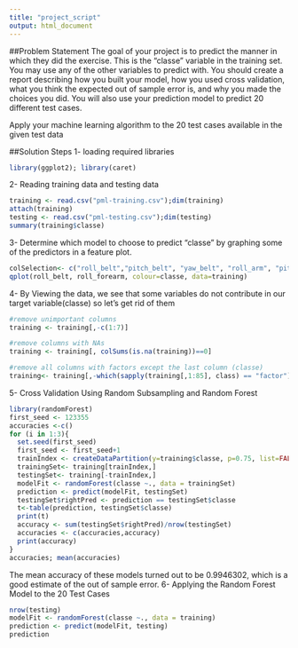```yaml
---
title: "project_script"
output: html_document
---
```


##Problem Statement
The goal of your project is to predict the manner in which they did the exercise. This is the "classe" variable in the training set. You may use any of the other variables to predict with. You should create a report describing how you built your model, how you used cross validation, what you think the expected out of sample error is, and why you made the choices you did. You will also use your prediction model to predict 20 different test cases.

Apply your machine learning algorithm to the 20 test cases available in the given test data

##Solution Steps
1- loading required libraries
```r
library(ggplot2); library(caret)
```

2- Reading training data and testing data
```r
training <- read.csv("pml-training.csv");dim(training)
attach(training)
testing <- read.csv("pml-testing.csv");dim(testing)
summary(training$classe)
```
3- Determine which model to choose to predict "classe" by graphing
some of the predictors in a feature plot.
```r
colSelection<- c("roll_belt","pitch_belt", "yaw_belt", "roll_arm", "pitch_arm","yaw_arm")
qplot(roll_belt, roll_forearm, colour=classe, data=training)
```
4- By Viewing the data, we see that some variables do not contribute in our target variable(classe) so let's get rid of them
```r
#remove unimportant columns
training <- training[,-c(1:7)]

#remove columns with NAs
training <- training[, colSums(is.na(training))==0]

#remove all columns with factors except the last column (classe)
training<- training[,-which(sapply(training[,1:85], class) == "factor")]
```
5- Cross Validation Using Random Subsampling and Random Forest
```r
library(randomForest)
first_seed <- 123355
accuracies <-c()
for (i in 1:3){
  set.seed(first_seed)
  first_seed <- first_seed+1
  trainIndex <- createDataPartition(y=training$classe, p=0.75, list=FALSE)
  trainingSet<- training[trainIndex,]
  testingSet<- training[-trainIndex,]
  modelFit <- randomForest(classe ~., data = trainingSet)
  prediction <- predict(modelFit, testingSet)
  testingSet$rightPred <- prediction == testingSet$classe
  t<-table(prediction, testingSet$classe)
  print(t)
  accuracy <- sum(testingSet$rightPred)/nrow(testingSet)
  accuracies <- c(accuracies,accuracy)
  print(accuracy)
}
accuracies; mean(accuracies)

```
The mean accuracy of these models turned out to be 0.9946302, which is a good estimate of the out of sample error.
6- Applying the Random Forest Model to the 20 Test Cases
```r
nrow(testing)
modelFit <- randomForest(classe ~., data = training)
prediction <- predict(modelFit, testing)
prediction
```
